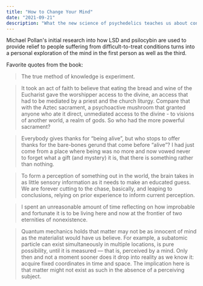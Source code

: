 ```yaml
---
title: "How to Change Your Mind"
date: "2021-09-21"
description: "What the new science of psychedelics teaches us about consciousness, dying, addiction, depression, and transcendence."
---
```


Michael Pollan's initial research into how LSD and psilocybin are used to provide relief to people suffering from difficult-to-treat conditions turns into a personal exploration of the mind in the first person as well as the third.

Favorite quotes from the book:

> The true method of knowledge is experiment.

> It took an act of faith to believe that eating the bread and wine of the Eucharist gave the worshipper access to the divine, an access that had to be mediated by a priest and the church liturgy. Compare that with the Aztec sacrament, a psychoactive mushroom that granted anyone who ate it direct, unmediated access to the divine - to visions of another world, a realm of gods. So who had the more powerful sacrament?

> Everybody gives thanks for “being alive”, but who stops to offer thanks for the bare-bones gerund that come before “alive”? I had just come from a place where being was no more and now vowed never to forget what a gift (and mystery) it is, that there is something rather than nothing.

> To form a perception of something out in the world, the brain takes in as little sensory information as it needs to make an educated guess. We are forever cutting to the chase, basically, and leaping to conclusions, relying on prior experience to inform current perception.

> I spent an unreasonable amount of time reflecting on how improbable and fortunate it is to be living here and now at the frontier of two eternities of nonexistence.

> Quantum mechanics holds that matter may not be as innocent of mind as the materialist would have us believe. For example, a subatomic particle can exist simultaneously in multiple locations, is pure possibility, until it is measured — that is, perceived by a mind. Only then and not a moment sooner does it drop into reality as we know it: acquire fixed coordinates in time and space. The implication here is that matter might not exist as such in the absence of a perceiving subject.
